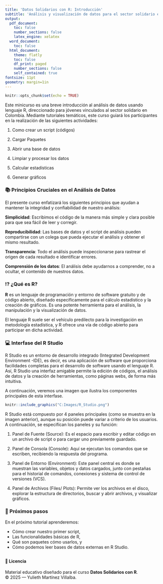 ```yaml
---
title: 'Datos Solidarios con R: Introducción'
subtitle: 'Análisis y visualización de datos para el sector solidario en Colombia'
output:
  pdf_document:
    toc: false
    number_sections: false
    latex_engine: xelatex
  word_document:
    toc: false
  html_document:
    theme: flatly
    toc: false
    df_print: paged
    number_sections: false
    self_contained: true
fontsize: 11pt
geometry: margin=1in
---
```


```r
knitr::opts_chunk$set(echo = TRUE)
```


Este minicurso es una breve introducción al análisis de datos usando lenguaje R, direccionado para jóvenes vinculados al sector solidario en Colombia. Mediante tutoriales temáticos, este curso guiará los participantes en la realización de las siguientes actividades:  

1.	Como crear un script (códigos)

2.	Cargar Paquetes

3.	Abrir una base de datos

4.	Limpiar y procesar los datos 

5.	Calcular estadísticas

6.	Generar gráficos

\vspace{1cm}

### 📚 Principios Cruciales en el Análisis de Datos

El presente curso enfatizará los siguientes principios que ayudan a mantener la integridad y confiabilidad de nuestro análisis:

**Simplicidad**: Escribimos el código de la manera más simple y clara posible para que sea fácil de leer y corregir.

**Reproducibilidad**: Las bases de datos y el script de análisis pueden compartirse con un colega que pueda ejecutar el análisis y obtener el mismo resultado. 

**Transparencia**: Todo el análisis puede inspeccionarse para rastrear el origen de cada resultado e identificar errores.

**Comprensión de los datos**: El análisis debe ayudarnos a comprender, no a ocultar, el contenido de nuestros datos.

\vspace{1cm}

### ⁉️ ¿Qué es R?

**R** es un lenguaje de programación y entorno de software gratuito y de código abierto, diseñado específicamente para el cálculo estadístico y la creación de gráficos. Es una potente herramienta para el análisis, la manipulación y la visualización de datos. 

El lenguaje R suele ser el vehículo predilecto para la investigación en metodología estadística, y R ofrece una vía de código abierto para participar en dicha actividad. 

\vspace{1cm}

### 💻 Interfase del R Studio

R Studio es un entorno de desarrollo integrado (Integrated Development Environment -IDE), es decir, es una aplicación de software que proporciona facilidades completas para el desarrollo de software usando el lenguaje R. Así, R Studio una interfaz amigable permite la edición de códigos, el análisis de datos y la creación de herramientas, como páginas webs, de forma más intuitiva.

A continuación, veremos una imagen que ilustra los componentes principales de esta interfase.  

\vspace{1cm}

```r
knitr::include_graphics("C:Images/R_Studio.png")
```
\vspace{1cm}

R Studio está compuesto por 4 paneles principales (como se muestra en la imagen anterior), aunque su posición puede variar a criterio de los usuarios. A continuación, se especifícan los paneles y su función:

1.	Panel de Fuente (Source):
Es el espacio para escribir y editar código en un archivo de script o para cargar uno previamente guardado.

2.	Panel de Consola (Console):
Aquí se ejecutan los comandos que se escriben, recibiendo la respuesta del programa.

3.	Panel de Entorno (Environment):
Este panel central es donde se muestran las variables, objetos y datos cargados, junto con pestañas para el historial de comandos, conexiones y sistema de control de versiones (VCS).

4.	Panel de Archivos (Files/ Plots):
Permite ver los archivos en el disco, explorar la estructura de directorios, buscar y abrir archivos, y visualizar gráficos.


### 👣 Próximos pasos

En el próximo tutorial aprenderemos: 

- Cómo crear nuestro primer script, 
- Las funcionalidades básicas de R, 
- Qué son paquetes cómo usarlos, y 
- Cómo podemos leer bases de datos externas en R Studio.


\vspace{18cm}
---

#### 📜 Licencia

Material educativo diseñado para el curso **Datos Solidarios con R**.  
© 2025 — Yulieth Martínez Villalba.

